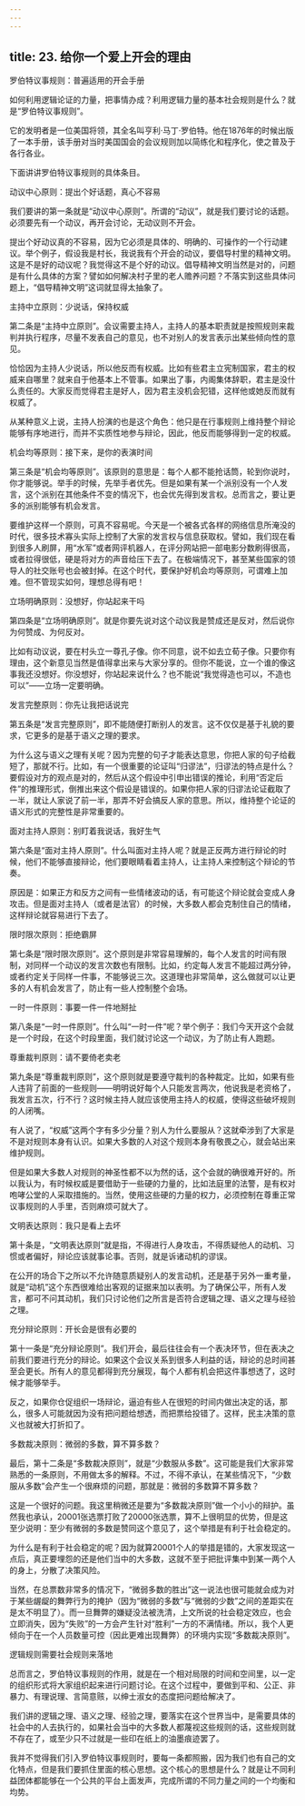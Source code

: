 ```yaml
---
---
---
```

title: 23. 给你一个爱上开会的理由
---





罗伯特议事规则：普遍适用的开会手册


如何利用逻辑论证的力量，把事情办成？利用逻辑力量的基本社会规则是什么？就是“罗伯特议事规则”。

它的发明者是一位美国将领，其全名叫亨利·马丁·罗伯特。他在1876年的时候出版了一本手册，该手册对当时美国国会的会议规则加以简练化和程序化，使之普及于各行各业。

下面讲讲罗伯特议事规则的具体条目。


动议中心原则：提出个好话题，真心不容易

我们要讲的第一条就是“动议中心原则”。所谓的“动议”，就是我们要讨论的话题。必须要先有一个动议，再开会讨论，无动议则不开会。

提出个好动议真的不容易，因为它必须是具体的、明确的、可操作的一个行动建议。举个例子，假设我是村长，我说我有个开会的动议，要倡导村里的精神文明。这是不是好的动议呢？我觉得这不是个好的动议。倡导精神文明当然是对的，问题是有什么具体的方案？譬如如何解决村子里的老人赡养问题？不落实到这些具体问题上，“倡导精神文明”这词就显得太抽象了。


主持中立原则：少说话，保持权威

第二条是“主持中立原则”。会议需要主持人，主持人的基本职责就是按照规则来裁判并执行程序，尽量不发表自己的意见，也不对别人的发言表示出某些倾向性的意见。

恰恰因为主持人少说话，所以他反而有权威。比如有些君主立宪制国家，君主的权威来自哪里？就来自于他基本上不管事。如果出了事，内阁集体辞职，君主是没什么责任的。大家反而觉得君主是好人，因为君主没机会犯错，这样他或她反而就有权威了。

从某种意义上说，主持人扮演的也是这个角色：他只是在行事规则上维持整个辩论能够有序地进行，而并不实质性地参与辩论，因此，他反而能够得到一定的权威。


机会均等原则：接下来，是你的表演时间

第三条是“机会均等原则”。该原则的意思是：每个人都不能抢话筒，轮到你说时，你才能够说。举手的时候，先举手者优先。但是如果有某一个派别没有一个人发言，这个派别在其他条件不变的情况下，也会优先得到发言权。总而言之，要让更多的派别能够有机会发言。

要维护这样一个原则，可真不容易呢。今天是一个被各式各样的网络信息所淹没的时代，很多技术寡头实际上控制了大家的发言权与信息获取权。譬如，我们现在看到很多人刷屏，用“水军”或者网评机器人，在评分网站把一部电影分数刷得很高，或者拉得很低，硬是将对方的声音给压下去了。在极端情况下，甚至某些国家的领导人的社交账号也会被封掉。在这个时代，要保护好机会均等原则，可谓难上加难。但不管现实如何，理想总得有吧！


立场明确原则：没想好，你站起来干吗

第四条是“立场明确原则”。就是你要先说对这个动议我是赞成还是反对，然后说你为何赞成、为何反对。

比如有动议说，要在村头立一尊孔子像。你不同意，说不如去立荀子像。只要你有理由，这个新意见当然是值得拿出来与大家分享的。但你不能说，立一个谁的像这事我还没想好。你没想好，你站起来说什么？也不能说“我觉得造也可以，不造也可以”——立场一定要明确。


发言完整原则：你先让我把话说完

第五条是“发言完整原则”，即不能随便打断别人的发言。这不仅仅是基于礼貌的要求，它更多的是基于语义之理的要求。

为什么这与语义之理有关呢？因为完整的句子才能表达意思，你把人家的句子给截短了，那就不行。比如，有一个很重要的论证叫“归谬法”，归谬法的特点是什么？要假设对方的观点是对的，然后从这个假设中引申出错误的推论，利用“否定后件”的推理形式，倒推出来这个假设是错误的。如果你把人家的归谬法论证截取了一半，就让人家说了前一半，那弄不好会搞反人家的意思。所以，维持整个论证的语义形式的完整性是非常重要的。


面对主持人原则：别盯着我说话，我好生气

第六条是“面对主持人原则”。什么叫面对主持人呢？就是正反两方进行辩论的时候，他们不能够直接辩论，他们要眼睛看着主持人，让主持人来控制这个辩论的节奏。

原因是：如果正方和反方之间有一些情绪波动的话，有可能这个辩论就会变成人身攻击。但是面对主持人（或者是法官）的时候，大多数人都会克制住自己的情绪，这样辩论就容易进行下去了。


限时限次原则：拒绝霸屏

第七条是“限时限次原则”。这个原则是非常容易理解的，每个人发言的时间有限制，对同样一个动议的发言次数也有限制。比如，约定每人发言不能超过两分钟，或者约定关于同样一件事，不能够说三次。这道理也非常简单，这么做就可以让更多的人有机会发言了，防止有一些人控制整个会场。


一时一件原则：事要一件一件地掰扯

第八条是“一时一件原则”。什么叫“一时一件”呢？举个例子：我们今天开这个会就是一个时段，在这个时段里面，我们就讨论这一个动议，为了防止有人跑题。


尊重裁判原则：请不要倚老卖老

第九条是“尊重裁判原则”，这个原则就是要遵守裁判的各种裁定。比如，如果有些人违背了前面的一些规则——明明说好每个人只能发言两次，他说我是老资格了，我发言五次，行不行？这时候主持人就应该使用主持人的权威，使得这些破坏规则的人闭嘴。

有人说了，“权威”这两个字有多少分量？别人为什么要服从？这就牵涉到了大家是不是对规则本身有认识。如果大多数的人对这个规则本身有敬畏之心，就会站出来维护规则。

但是如果大多数人对规则的神圣性都不以为然的话，这个会就的确很难开好的。所以我认为，有时候权威是要借助于一些硬的力量的，比如法庭里的法警，是有权对咆哮公堂的人采取措施的。当然，使用这些硬的力量的权力，必须控制在尊重正常议事规则的人手里，否则麻烦可就大了。


文明表达原则：我只是看上去坏

第十条是，“文明表达原则”就是指，不得进行人身攻击，不得质疑他人的动机、习惯或者偏好，辩论应该就事论事。否则，就是诉诸动机的谬误。

在公开的场合下之所以不允许随意质疑别人的发言动机，还是基于另外一重考量，就是“动机”这个东西很难给出客观的证据来加以表明。为了确保公平，所有人发言，都可不问其动机，我们只讨论他们之所言是否符合逻辑之理、语义之理与经验之理。


充分辩论原则：开长会是很有必要的

第十一条是“充分辩论原则”。我们开会，最后往往会有一个表决环节，但在表决之前我们要进行充分的辩论。如果这个会议关系到很多人利益的话，辩论的总时间甚至会更长。所有人的意见都得到充分展现，每个人都有机会把这件事想透了，这时候才能够举手。

反之，如果你仓促组织一场辩论，逼迫有些人在很短的时间内做出决定的话，那么，很多人可能就因为没有把问题给想透，而把票给投错了。这样，民主决策的意义也就被大打折扣了。


多数裁决原则：微弱的多数，算不算多数？

最后，第十二条是“多数裁决原则”，就是“少数服从多数”。这可能是我们大家非常熟悉的一条原则，不用做太多的解释。不过，不得不承认，在某些情况下，“少数服从多数”会产生一个很麻烦的问题，那就是：微弱的多数算不算多数？

这是一个很好的问题。我这里稍微还是要为“多数裁决原则”做一个小小的辩护。虽然我也承认，20001张选票打败了20000张选票，算不上很明显的优势，但是这至少说明：至少有微弱的多数是赞同这个意见了，这个举措是有利于社会稳定的。

为什么是有利于社会稳定的呢？因为就算20001个人的举措是错的，大家发现这一点后，真正要埋怨的还是他们当中的大多数，这就不至于把批评集中到某一两个人的身上，分散了决策风险。

当然，在总票数非常多的情况下，“微弱多数的胜出”这一说法也很可能就会成为对于某些龌龊的舞弊行为的掩护（因为“微弱的多数”与“微弱的少数”之间的差距实在是太不明显了）。而一旦舞弊的嫌疑没法被洗清，上文所说的社会稳定效应，也会立即消失，因为“失败”的一方会产生针对“胜利”一方的不满情绪。所以，我个人更倾向于在一个人员数量可控（因此更难出现舞弊）的环境内实现“多数裁决原则”。





逻辑规则需要社会规则来落地


总而言之，罗伯特议事规则的作用，就是在一个相对局限的时间和空间里，以一定的组织形式将大家组织起来进行问题讨论。在这个过程中，要做到平和、公正、非暴力、有理说理、言简意赅，以绅士淑女的态度把问题给解决了。

我们讲的逻辑之理、语义之理、经验之理，要落实在这个世界当中，是需要具体的社会中的人去执行的，如果社会当中的大多数人都蔑视这些规则的话，这些规则就不存在了，或至少只不过就是一些印在纸上的油墨痕迹罢了。

我并不觉得我们引入罗伯特议事规则时，要每一条都照搬，因为我们也有自己的文化特点，但是我们要抓住里面的核心思想。这个核心的思想是什么？就是让不同利益团体都能够在一个公共的平台上面发声，完成所谓的不同力量之间的一个均衡和均势。
